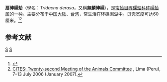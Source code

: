 {{Speciesbox
| taxon = Tridacna derasa
| image = Tridacna derasa 1.jpg
| image_width = 250px
| status = VU 
| status_system = IUCN2.3
| binomial_authority = ([[Peter_Friedrich_Röding|Röding]], 1798)<ref name=WoRMS>{{cite WoRMS |author=Bouchet, P. |author2=Rosenberg, G. |author3=ter Poorten, J. |year=2013 |title=''Tridacna derasa'' (Röding, 1798)  |id=382205 |accessdate=9 April 2014 }}</ref>
| synonyms = 
}}
'''扇硨磲蛤'''（學名：''Tridacna derasa''，又稱'''無鱗硨磲'''），是[[帘蛤目|帘蛤目]][[砗磲蛤科|砗磲蛤科]][[砗磲蛤属|砗磲蛤属]]的一种。主要分布于[[中国大陆|中国大陆]]、[[台湾|台湾]]，常生活在环礁澙湖中。贝壳宽度可达60厘米。<ref>{{cite web|url=http://shell.sinica.edu.tw/chinese/shellbase_detail.php?science_no=2494|title=国际贝库：无鳞砗磲|publisher=台湾贝类资料库|accessdate=2009-08-11|archive-date=2016-03-04|archive-url=https://web.archive.org/web/20160304114348/http://shell.sinica.edu.tw/chinese/shellbase_detail.php?science_no=2494|dead-url=no}}</ref><ref name=cites>[http://www.cites.org/eng/com/ac/22/E22-10-2-A8d.pdf CITES: Twenty-second Meeting of the Animals Committee] {{webarchive|url=https://web.archive.org/web/20110704170838/http://www.cites.org/eng/com/AC/22/E22-10-2-A8d.pdf |date=4 July 2011 }}, Lima (Peru), 7–13 July 2006 (January 2007).</ref>

== 参考文献 ==
{{reflist}}
{{Taxonbar|from=Q1055977}}
[[Category:_1798年描述的动物|S]]
[[Category:砗磲蛤属|S]]